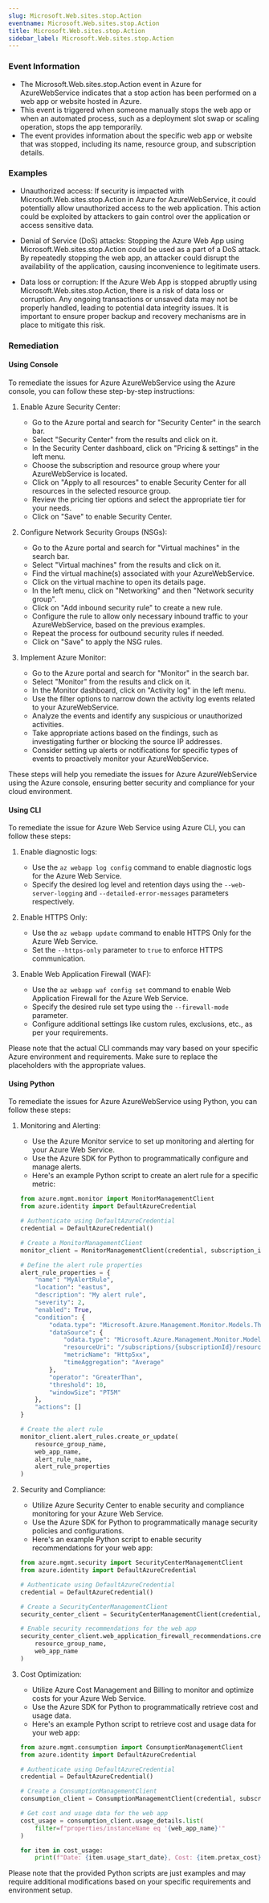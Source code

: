 ```yaml
--- 
slug: Microsoft.Web.sites.stop.Action
eventname: Microsoft.Web.sites.stop.Action
title: Microsoft.Web.sites.stop.Action
sidebar_label: Microsoft.Web.sites.stop.Action
---
```

                       
### Event Information

- The Microsoft.Web.sites.stop.Action event in Azure for AzureWebService indicates that a stop action has been performed on a web app or website hosted in Azure.
- This event is triggered when someone manually stops the web app or when an automated process, such as a deployment slot swap or scaling operation, stops the app temporarily.
- The event provides information about the specific web app or website that was stopped, including its name, resource group, and subscription details.


### Examples

- Unauthorized access: If security is impacted with Microsoft.Web.sites.stop.Action in Azure for AzureWebService, it could potentially allow unauthorized access to the web application. This action could be exploited by attackers to gain control over the application or access sensitive data.

- Denial of Service (DoS) attacks: Stopping the Azure Web App using Microsoft.Web.sites.stop.Action could be used as a part of a DoS attack. By repeatedly stopping the web app, an attacker could disrupt the availability of the application, causing inconvenience to legitimate users.

- Data loss or corruption: If the Azure Web App is stopped abruptly using Microsoft.Web.sites.stop.Action, there is a risk of data loss or corruption. Any ongoing transactions or unsaved data may not be properly handled, leading to potential data integrity issues. It is important to ensure proper backup and recovery mechanisms are in place to mitigate this risk.

### Remediation

#### Using Console

To remediate the issues for Azure AzureWebService using the Azure console, you can follow these step-by-step instructions:

1. Enable Azure Security Center:
   - Go to the Azure portal and search for "Security Center" in the search bar.
   - Select "Security Center" from the results and click on it.
   - In the Security Center dashboard, click on "Pricing & settings" in the left menu.
   - Choose the subscription and resource group where your AzureWebService is located.
   - Click on "Apply to all resources" to enable Security Center for all resources in the selected resource group.
   - Review the pricing tier options and select the appropriate tier for your needs.
   - Click on "Save" to enable Security Center.

2. Configure Network Security Groups (NSGs):
   - Go to the Azure portal and search for "Virtual machines" in the search bar.
   - Select "Virtual machines" from the results and click on it.
   - Find the virtual machine(s) associated with your AzureWebService.
   - Click on the virtual machine to open its details page.
   - In the left menu, click on "Networking" and then "Network security group".
   - Click on "Add inbound security rule" to create a new rule.
   - Configure the rule to allow only necessary inbound traffic to your AzureWebService, based on the previous examples.
   - Repeat the process for outbound security rules if needed.
   - Click on "Save" to apply the NSG rules.

3. Implement Azure Monitor:
   - Go to the Azure portal and search for "Monitor" in the search bar.
   - Select "Monitor" from the results and click on it.
   - In the Monitor dashboard, click on "Activity log" in the left menu.
   - Use the filter options to narrow down the activity log events related to your AzureWebService.
   - Analyze the events and identify any suspicious or unauthorized activities.
   - Take appropriate actions based on the findings, such as investigating further or blocking the source IP addresses.
   - Consider setting up alerts or notifications for specific types of events to proactively monitor your AzureWebService.

These steps will help you remediate the issues for Azure AzureWebService using the Azure console, ensuring better security and compliance for your cloud environment.

#### Using CLI

To remediate the issue for Azure Web Service using Azure CLI, you can follow these steps:

1. Enable diagnostic logs:
   - Use the `az webapp log config` command to enable diagnostic logs for the Azure Web Service.
   - Specify the desired log level and retention days using the `--web-server-logging` and `--detailed-error-messages` parameters respectively.

2. Enable HTTPS Only:
   - Use the `az webapp update` command to enable HTTPS Only for the Azure Web Service.
   - Set the `--https-only` parameter to `true` to enforce HTTPS communication.

3. Enable Web Application Firewall (WAF):
   - Use the `az webapp waf config set` command to enable Web Application Firewall for the Azure Web Service.
   - Specify the desired rule set type using the `--firewall-mode` parameter.
   - Configure additional settings like custom rules, exclusions, etc., as per your requirements.

Please note that the actual CLI commands may vary based on your specific Azure environment and requirements. Make sure to replace the placeholders with the appropriate values.

#### Using Python

To remediate the issues for Azure AzureWebService using Python, you can follow these steps:

1. Monitoring and Alerting:
   - Use the Azure Monitor service to set up monitoring and alerting for your Azure Web Service.
   - Use the Azure SDK for Python to programmatically configure and manage alerts.
   - Here's an example Python script to create an alert rule for a specific metric:

   ```python
   from azure.mgmt.monitor import MonitorManagementClient
   from azure.identity import DefaultAzureCredential

   # Authenticate using DefaultAzureCredential
   credential = DefaultAzureCredential()

   # Create a MonitorManagementClient
   monitor_client = MonitorManagementClient(credential, subscription_id)

   # Define the alert rule properties
   alert_rule_properties = {
       "name": "MyAlertRule",
       "location": "eastus",
       "description": "My alert rule",
       "severity": 2,
       "enabled": True,
       "condition": {
           "odata.type": "Microsoft.Azure.Management.Monitor.Models.ThresholdRuleCondition",
           "dataSource": {
               "odata.type": "Microsoft.Azure.Management.Monitor.Models.RuleMetricDataSource",
               "resourceUri": "/subscriptions/{subscriptionId}/resourceGroups/{resourceGroupName}/providers/Microsoft.Web/sites/{webAppName}",
               "metricName": "Http5xx",
               "timeAggregation": "Average"
           },
           "operator": "GreaterThan",
           "threshold": 10,
           "windowSize": "PT5M"
       },
       "actions": []
   }

   # Create the alert rule
   monitor_client.alert_rules.create_or_update(
       resource_group_name,
       web_app_name,
       alert_rule_name,
       alert_rule_properties
   )
   ```

2. Security and Compliance:
   - Utilize Azure Security Center to enable security and compliance monitoring for your Azure Web Service.
   - Use the Azure SDK for Python to programmatically manage security policies and configurations.
   - Here's an example Python script to enable security recommendations for your web app:

   ```python
   from azure.mgmt.security import SecurityCenterManagementClient
   from azure.identity import DefaultAzureCredential

   # Authenticate using DefaultAzureCredential
   credential = DefaultAzureCredential()

   # Create a SecurityCenterManagementClient
   security_center_client = SecurityCenterManagementClient(credential, subscription_id)

   # Enable security recommendations for the web app
   security_center_client.web_application_firewall_recommendations.create(
       resource_group_name,
       web_app_name
   )
   ```

3. Cost Optimization:
   - Utilize Azure Cost Management and Billing to monitor and optimize costs for your Azure Web Service.
   - Use the Azure SDK for Python to programmatically retrieve cost and usage data.
   - Here's an example Python script to retrieve cost and usage data for your web app:

   ```python
   from azure.mgmt.consumption import ConsumptionManagementClient
   from azure.identity import DefaultAzureCredential

   # Authenticate using DefaultAzureCredential
   credential = DefaultAzureCredential()

   # Create a ConsumptionManagementClient
   consumption_client = ConsumptionManagementClient(credential, subscription_id)

   # Get cost and usage data for the web app
   cost_usage = consumption_client.usage_details.list(
       filter=f"properties/instanceName eq '{web_app_name}'"
   )

   for item in cost_usage:
       print(f"Date: {item.usage_start_date}, Cost: {item.pretax_cost}")
   ```

Please note that the provided Python scripts are just examples and may require additional modifications based on your specific requirements and environment setup.


 